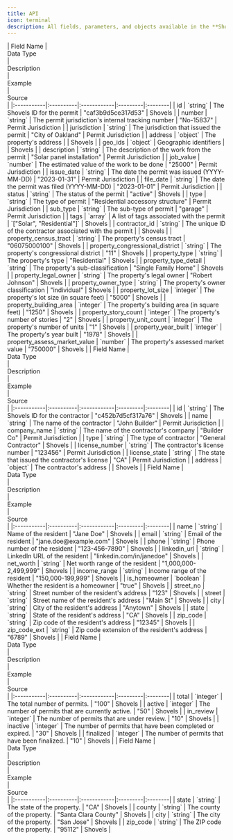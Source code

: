 ```yaml
---
title: API
icon: terminal
description: All fields, parameters, and objects available in the **Shovels API** schema. 
---
```


<Accordion title="Permits">
    | Field Name | <div style={{width: "100px"}}>Data Type</div> | <div style={{width: "300px"}}>Description</div> | <div style={{width: "250px"}}>Example</div> | <div style={{width: "150px"}}>Source</div> |
    |:-----------|:----------|:------------|:---------|:--------|
    | id | `string` | The Shovels ID for the permit | "caf3b9d5ce317d53" | Shovels |
    | number | `string` | The permit jurisdiction's internal tracking number | "No-15837" | Permit Jurisdiction |
    | jurisdiction | `string` | The jurisdiction that issued the permit | "City of Oakland" | Permit Jurisdiction |
    | address | `object` | The property's address | | Shovels |
    | geo_ids | `object` | Geographic identifiers | | Shovels |
    | description | `string` | The description of the work from the permit | "Solar panel installation" | Permit Jurisdiction |
    | job_value | `number` | The estimated value of the work to be done | "25000" | Permit Jurisdiction |
    | issue_date | `string` | The date the permit was issued (YYYY-MM-DD) | "2023-01-31" | Permit Jurisdiction |
    | file_date | `string` | The date the permit was filed (YYYY-MM-DD) | "2023-01-01" | Permit Jurisdiction |
    | status | `string` | The status of the permit | "active" | Shovels |
    | type | `string` | The type of permit | "Residential accessory structure" | Permit Jurisdiction |
    | sub_type | `string` | The sub-type of permit | "garage" | Permit Jurisdiction |
    | tags | `array` | A list of tags associated with the permit | `["Solar", "Residential"]` | Shovels |
    | contractor_id | `string` | The unique ID of the contractor associated with the permit | | Shovels |
    | property_census_tract | `string` | The property's census tract | "06075000100" | Shovels |
    | property_congressional_district | `string` | The property's congressional district | "11" | Shovels |
    | property_type | `string` | The property's type | "Residential" | Shovels |
    | property_type_detail | `string` | The property's sub-classification | "Single Family Home" | Shovels |
    | property_legal_owner | `string` | The property's legal owner | "Robert Johnson" | Shovels |
    | property_owner_type | `string` | The property's owner classification | "individual" | Shovels |
    | property_lot_size | `integer` | The property's lot size (in square feet) | "5000" | Shovels |
    | property_building_area | `integer` | The property's building area (in square feet) | "1250" | Shovels |
    | property_story_count | `integer` | The property's number of stories | "2" | Shovels |
    | property_unit_count | `integer` | The property's number of units | "1" | Shovels |
    | property_year_built | `integer` | The property's year built | "1978" | Shovels |
    | property_assess_market_value | `number` | The property's assessed market value | "750000" | Shovels |
</Accordion>
<Accordion title="Contractors">
    | Field Name | <div style={{width: "100px"}}>Data Type</div> | <div style={{width: "300px"}}>Description</div> | <div style={{width: "250px"}}>Example</div> | <div style={{width: "150px"}}>Source</div> |
    |:-----------|:----------|:------------|:---------|:--------|
    | id | `string` | The Shovels ID for the contractor | "c452b7d5cf317a76" | Shovels |
    | name | `string` | The name of the contractor | "John Builder" | Permit Jurisdiction |
    | company_name | `string` | The name of the contractor's company | "Builder Co" | Permit Jurisdiction |
    | type | `string` | The type of contractor | "General Contractor" | Shovels |
    | license_number | `string` | The contractor's license number | "123456" | Permit Jurisdiction |
    | license_state | `string` | The state that issued the contractor's license | "CA" | Permit Jurisdiction |
    | address | `object` | The contractor's address | | Shovels |
</Accordion>
<Accordion title="Residents">
    | Field Name | <div style={{width: "100px"}}>Data Type</div> | <div style={{width: "300px"}}>Description</div> | <div style={{width: "250px"}}>Example</div> | <div style={{width: "150px"}}>Source</div> |
    |:-----------|:----------|:------------|:---------|:--------|
    | name | `string` | Name of the resident | "Jane Doe" | Shovels |
    | email | `string` | Email of the resident | "jane.doe@example.com" | Shovels |
    | phone | `string` | Phone number of the resident | "123-456-7890" | Shovels |
    | linkedin_url | `string` | LinkedIn URL of the resident | "linkedin.com/in/janedoe" | Shovels |
    | net_worth | `string` | Net worth range of the resident | "1,000,000-2,499,999" | Shovels |
    | income_range | `string` | Income range of the resident | "150,000-199,999" | Shovels |
    | is_homeowner | `boolean` | Whether the resident is a homeowner | "true" | Shovels |
    | street_no | `string` | Street number of the resident's address | "123" | Shovels |
    | street | `string` | Street name of the resident's address | "Main St" | Shovels |
    | city | `string` | City of the resident's address | "Anytown" | Shovels |
    | state | `string` | State of the resident's address | "CA" | Shovels |
    | zip_code | `string` | Zip code of the resident's address | "12345" | Shovels |
    | zip_code_ext | `string` | Zip code extension of the resident's address | "6789" | Shovels |
</Accordion>
<Accordion title="Metrics">
    | Field Name | <div style={{width: "100px"}}>Data Type</div> | <div style={{width: "300px"}}>Description</div> | <div style={{width: "250px"}}>Example</div> | <div style={{width: "150px"}}>Source</div> |
    |:-----------|:----------|:------------|:---------|:--------|
    | total | `integer` | The total number of permits. | "100" | Shovels |
    | active | `integer` | The number of permits that are currently active. | "50" | Shovels |
    | in_review | `integer` | The number of permits that are under review. | "10" | Shovels |
    | inactive | `integer` | The number of permits that have been completed or expired. | "30" | Shovels |
    | finalized | `integer` | The number of permits that have been finalized. | "10" | Shovels |
</Accordion>
<Accordion title="Geographies">
    | Field Name | <div style={{width: "100px"}}>Data Type</div> | <div style={{width: "300px"}}>Description</div> | <div style={{width: "250px"}}>Example</div> | <div style={{width: "150px"}}>Source</div> |
    |:-----------|:----------|:------------|:---------|:--------|
    | state | `string` | The state of the property. | "CA" | Shovels |
    | county | `string` | The county of the property. | "Santa Clara County" | Shovels |
    | city | `string` | The city of the property. | "San Jose" | Shovels |
    | zip_code | `string` | The ZIP code of the property. | "95112" | Shovels |
</Accordion>